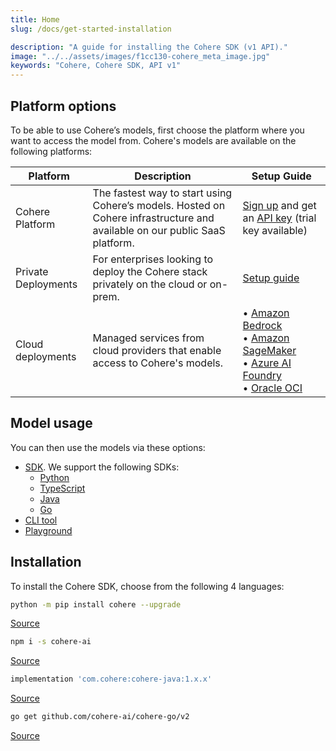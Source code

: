 ```yaml
---
title: Home
slug: /docs/get-started-installation

description: "A guide for installing the Cohere SDK (v1 API)."
image: "../../assets/images/f1cc130-cohere_meta_image.jpg"  
keywords: "Cohere, Cohere SDK, API v1"
---
```


## Platform options

To be able to use Cohere’s models, first choose the platform where you want to access the model from. Cohere's models are available on the following platforms:

| Platform        | Description                                                                 | Setup Guide                                                                 |
|-----------------|-----------------------------------------------------------------------------|----------------------------------------------------------------------------|
| Cohere Platform | The fastest way to start using Cohere’s models. Hosted on Cohere infrastructure and available on our public SaaS platform. | [Sign up](https://dashboard.cohere.com/welcome/register) and get an [API key](https://dashboard.cohere.com/api-keys) (trial key available) |
| Private Deployments | For enterprises looking to deploy the Cohere stack privately on the cloud or on-prem. | [Setup guide](https://docs.cohere.com/docs/single-container-on-private-clouds) |
| Cloud deployments | Managed services from cloud providers that enable access to Cohere's models. | • [Amazon Bedrock](https://docs.cohere.com/docs/amazon-bedrock#prerequisites)<br/>• [Amazon SageMaker](https://docs.cohere.com/docs/amazon-sagemaker-setup-guide#prerequisites)<br/>• [Azure AI Foundry](https://docs.cohere.com/docs/cohere-on-microsoft-azure#prerequisites)<br/>• [Oracle OCI](https://docs.cohere.com/docs/oracle-cloud-infrastructure-oci) |
## Model usage

You can then use the models via these options:

- [SDK](https://docs.cohere.com/v1/reference/about#sdks). We support the following SDKs:
    - [Python](https://github.com/cohere-ai/cohere-python)
    - [TypeScript](https://github.com/cohere-ai/cohere-typescript)
    - [Java](https://github.com/cohere-ai/cohere-java)
    - [Go](https://github.com/cohere-ai/cohere-go)
- [CLI tool](https://docs.cohere.com/v1/reference/command)
- [Playground](https://docs.cohere.com/v1/docs/playground-overview)


## Installation

To install the Cohere SDK, choose from the following 4 languages:

<Tabs>
<Tab title="Python">

```bash
python -m pip install cohere --upgrade
```
[Source](https://github.com/cohere-ai/cohere-python)
</Tab>

<Tab title="TypeScript">

```bash
npm i -s cohere-ai
```
[Source](https://github.com/cohere-ai/cohere-typescript)

</Tab>

<Tab title="Java">

```gradle
implementation 'com.cohere:cohere-java:1.x.x'
```
[Source](https://github.com/cohere-ai/cohere-java)

</Tab>

<Tab title="Go">

```bash
go get github.com/cohere-ai/cohere-go/v2
```

[Source](https://github.com/cohere-ai/cohere-go)

</Tab>
</Tabs>

